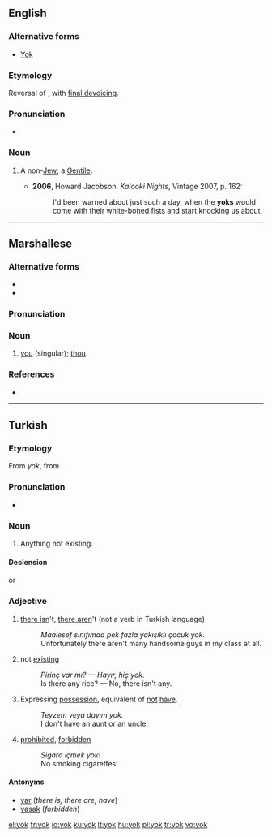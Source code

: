 ==English==

===Alternative forms===
* [[Yok]]

===Etymology===
Reversal of {{term|goy}}, with [[w:final devoicing|final devoicing]].

===Pronunciation===
* {{IPA|/jɒk/}}

===Noun===
{{en-noun}}

# {{pejorative}} A non-[[Jew]]; a [[Gentile]].
#* '''2006''', Howard Jacobson, ''Kalooki Nights'', Vintage 2007, p. 162:
#*: I'd been warned about just such a day, when the '''yoks''' would come with their white-boned fists and start knocking us about.

----

==Marshallese==

===Alternative forms===
* {{l|mh|eok}}
* {{l|mh|yuk}}

===Pronunciation===
{{mh-ipa-rows|yo|yow|kw}}

===Noun===
{{infl|mh|noun}}

# [[you]] (singular); [[thou]].

===References===
* {{meod-ref|MED2E.htm#eok}}

----

==Turkish==

===Etymology===
From {{etyl|otk|tr}} ''yok'', from {{proto|Turkic|yōk||jōk|is not, there is not|lang=tr}}.

===Pronunciation===
* {{IPA|/jok/|lang=tr}}

===Noun===
{{tr-noun}}

# Anything not existing.

====Declension====
{{tr-noun-c|o|t|pred=+}}
or
{{tr-noun-c|o|t|stem=yoğ|poss=+}}

===Adjective===
{{infl|tr|adjective}}

# [[there is]]n't, [[there are]]n't (not a verb in Turkish language)
#: ''Maalesef sınıfımda pek fazla yakışıklı çocuk yok.''
#: Unfortunately there aren't many handsome guys in my class at all.
# not [[existing]]
#: ''Pirinç var mı? — Hayır, hiç yok.'' 
#: Is there any rice? — No, there isn't any.
# Expressing [[possession]], equivalent of [[not]] [[have]].
#: ''Teyzem veya dayım yok.''
#: I don't have an aunt or an uncle.
# [[prohibited]], [[forbidden]]
#: ''Sigara içmek yok!''
#: No smoking cigarettes!

====Antonyms====
* [[var#Turkish|var]] (''there is, there are, have'')
* [[yasak]] (''forbidden'')

[[el:yok]]
[[fr:yok]]
[[io:yok]]
[[ku:yok]]
[[lt:yok]]
[[hu:yok]]
[[pl:yok]]
[[tr:yok]]
[[vo:yok]]